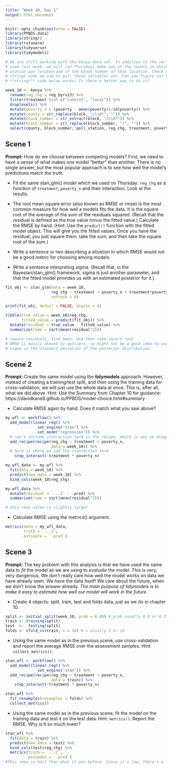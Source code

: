 ```yaml
---
title: "Week 10, Day 1"
output: html_document
---
```


```r
knitr::opts_chunk$set(echo = FALSE)
library(PPBDS.data)
library(stringr)
library(rstanarm)
library(tidyverse)
library(tidymodels)

# We are still working with the kenya data set. In addition to the variables we
# used last week, we will (on Thursday) make use of the county in which the poll
# station was located and of the block_number of that location. Check out the
# stringr code we use to pull those variables out. Can you figure out how the
# **stringr** code below works? Is there a better way to do it?

week_10 <- kenya %>% 
  rename(reg_chg = reg_byrv13) %>% 
  filter(treatment %in% c("control", "local")) %>% 
  droplevels() %>% 
  mutate(poverty_n = (poverty - mean(poverty))/sd(poverty)) %>% 
  mutate(county = str_replace(block, "/\\d*", "")) %>% 
  mutate(block_number = str_extract(block, "/\\d*")) %>% 
  mutate(block_number = str_replace(block_number, "/", "")) %>% 
  select(county, block_number, poll_station, reg_chg, treatment, poverty_n) 

```


## Scene 1

**Prompt:** How do we choose between competing models? First, we need to have a sense of what makes one model "better" than another. There is no single answer, but the most popular approach is to see how well the model's predictions match the truth.


* Fit the same stan_glm() model which we used on Thursday: `reg_chg` as a function of `treatment`, `poverty_n` and their interaction. Look at the results. 

* The root mean square error (also known as RMSE or rmse) is the most common measure for how well a models fits the data. It is the square root of the average of the sum of the residuals squared. (Recall that the residual is defined as the true value minus the fitted value.) Calculate the RMSE by hand. (Hint: Use the `predict()` function with the fitted model object. This will give you the fitted values. Once you have the residual, you just square them, take the sum, and then take the square root of the sum.)

* Write a sentence or two describing a situation in which RMSE would not be a good metric for choosing among models.

* Write a sentence interpreting sigma. (Recall that, in the Bayesian/stan_glm() framework, sigma is just another parameter, and that the fitted model provides us with an estimated posterior for it.)

```r
fit_obj <- stan_glm(data = week_10,
                    reg_chg ~ treatment + poverty_n + treatment*poverty_n,
                    refresh = 0)

print(fit_obj, detail = FALSE, digits = 4)

tibble(true_value = week_10$reg_chg, 
       fitted_value = predict(fit_obj)) %>%
  mutate(residual = true_value - fitted_value) %>%
  summarize(rsme = sqrt(mean(residual^2)))

# square residuals, find mean, and then take square root
# RMSE is easily skewed by outliers, so might not be a good idea to use RMSE then (since we square the residuals)
# sigma is the standard deviation of the posterior distribution
```


## Scene 2

**Prompt:** Create the same model using the **tidymodels** approach. However, instead of creating a training/test split, and then using the training data for cross-validation, we will just use the whole data at once. This is, after all, what we did above. Hint: Use the Summary from Chapter 10 for guidance: https://davidkane9.github.io/PPBDS/model-choice.html#summary

* Calculate RMSE again by hand. Does it match what you saw above?
```r
my_wfl <- workflow() %>%
  add_model(linear_reg() %>%
              set_engine("stan") %>%
              set_mode("regression")) %>%
  # can't include interaction term in the recipe, which is why we dropped that
  add_recipe(recipe(reg_chg ~ treatment + poverty_n,
                    data = week_10)) %>%
  # here is where we add the interaction term
    step_interact(~treatment * poverty_n)

my_wfl_data <- my_wfl %>% 
  fit(data = week_10) %>% 
  predict(new_data = week_10) %>% 
  bind_cols(week_10$reg_chg)

my_wfl_data %>%
  mutate(residual = `...2` - .pred) %>%
  summarize(rsme = sqrt(mean(residual^2)))

# this rmse value is slightly larger
```

* Calculate RMSE using the metrics() argument.
```r
metrics(data = my_wfl_data,
        truth = `...2`,
        estimate = `.pred`)
```


## Scene 3

**Prompt:** The key problem with this analysis is that we have used the same data to *fit* the model as we are using to *evaluate* the model. This is very, very dangerous. We don't really care how well the model works on data we have already seen. We have the data itself! We care about the future, when we don't know the answer already. *The main purpose of tidymodels is to make it easy to estimate how well our model will work in the future.*

* Create 4 objects: split, train, test and folds data, just as we do in chapter 10.
```r
split <- initial_split(week_10, prob = 0.80) # prob usually 0.8 or 0.75
train <- training(split)
test  <-  testing(split)
folds <- vfold_cv(train, v = 10) # v usually 5 or 10
```

* Using the same model as in the previous scene, use cross-validation and report the average RMSE over the assessment samples. Hint: `collect_metrics()`.

```r
stan_wfl <- workflow() %>%
  add_model(linear_reg() %>%
              set_engine("stan")) %>%
  add_recipe(recipe(reg_chg ~ treatment + poverty_n,
                    data = train)) %>%
    step_interact(~treatment * poverty_n)

stan_wfl %>%
  fit_resamples(resamples = folds) %>%
  collect_metrics()
```


* Using the same model as in the previous scene, fit the model on the training data and test it on the test data. Hint: `metrics()`. Report the RMSE. Why is it so much lower?

```r
stan_wfl %>% 
  fit(data = train) %>% 
  predict(new_data = test) %>% 
  bind_cols(test$reg_chg) %>%
  metrics(truth = `...2`,
          estimate = `.pred`)
#This rmse is half than what it was before. Since it's low, there's a lower error range


```



